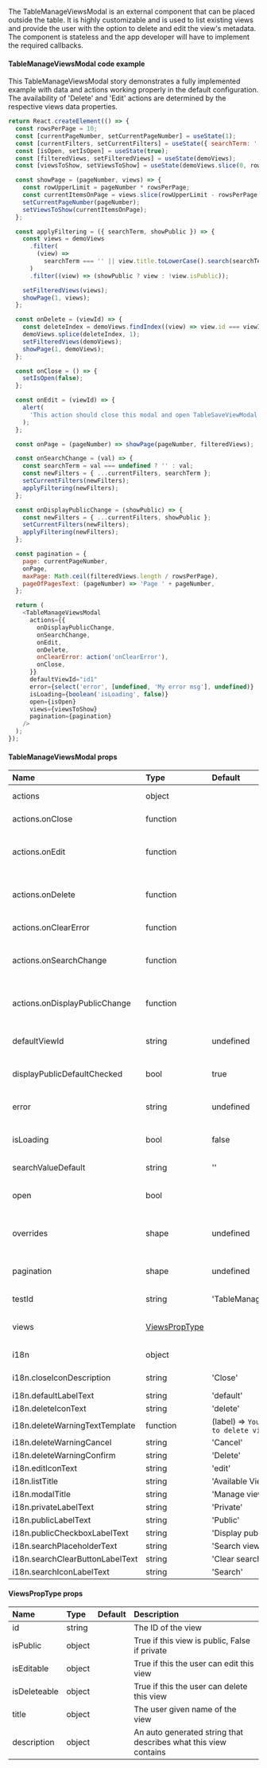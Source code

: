 The TableManageViewsModal is an external component that can be placed outside the table.
It is highly customizable and is used to list existing views and provide the user with the
option to delete and edit the view's metadata. The component is stateless and the app
developer will have to implement the required callbacks.

#### TableManageViewsModal code example

This TableManageViewsModal story demonstrates a fully implemented example with data
and actions working properly in the default configuration. The availability of 'Delete'
and 'Edit' actions are determined by the respective views data properties.

```js
return React.createElement(() => {
  const rowsPerPage = 10;
  const [currentPageNumber, setCurrentPageNumber] = useState(1);
  const [currentFilters, setCurrentFilters] = useState({ searchTerm: '', showPublic: true });
  const [isOpen, setIsOpen] = useState(true);
  const [filteredViews, setFilteredViews] = useState(demoViews);
  const [viewsToShow, setViewsToShow] = useState(demoViews.slice(0, rowsPerPage));

  const showPage = (pageNumber, views) => {
    const rowUpperLimit = pageNumber * rowsPerPage;
    const currentItemsOnPage = views.slice(rowUpperLimit - rowsPerPage, rowUpperLimit);
    setCurrentPageNumber(pageNumber);
    setViewsToShow(currentItemsOnPage);
  };

  const applyFiltering = ({ searchTerm, showPublic }) => {
    const views = demoViews
      .filter(
        (view) =>
          searchTerm === '' || view.title.toLowerCase().search(searchTerm.toLowerCase()) !== -1
      )
      .filter((view) => (showPublic ? view : !view.isPublic));

    setFilteredViews(views);
    showPage(1, views);
  };

  const onDelete = (viewId) => {
    const deleteIndex = demoViews.findIndex((view) => view.id === viewId);
    demoViews.splice(deleteIndex, 1);
    setFilteredViews(demoViews);
    showPage(1, demoViews);
  };

  const onClose = () => {
    setIsOpen(false);
  };

  const onEdit = (viewId) => {
    alert(
      'This action should close this modal and open TableSaveViewModal with the data of this view prefilled.'
    );
  };

  const onPage = (pageNumber) => showPage(pageNumber, filteredViews);

  const onSearchChange = (val) => {
    const searchTerm = val === undefined ? '' : val;
    const newFilters = { ...currentFilters, searchTerm };
    setCurrentFilters(newFilters);
    applyFiltering(newFilters);
  };

  const onDisplayPublicChange = (showPublic) => {
    const newFilters = { ...currentFilters, showPublic };
    setCurrentFilters(newFilters);
    applyFiltering(newFilters);
  };

  const pagination = {
    page: currentPageNumber,
    onPage,
    maxPage: Math.ceil(filteredViews.length / rowsPerPage),
    pageOfPagesText: (pageNumber) => 'Page ' + pageNumber,
  };

  return (
    <TableManageViewsModal
      actions={{
        onDisplayPublicChange,
        onSearchChange,
        onEdit,
        onDelete,
        onClearError: action('onClearError'),
        onClose,
      }}
      defaultViewId="id1"
      error={select('error', [undefined, 'My error msg'], undefined)}
      isLoading={boolean('isLoading', false)}
      open={isOpen}
      views={viewsToShow}
      pagination={pagination}
    />
  );
});
```

#### TableManageViewsModal props

| Name                            | Type                            | Default                                             | Description                                                                                 |
| :------------------------------ | :------------------------------ | :-------------------------------------------------- | :------------------------------------------------------------------------------------------ |
| actions                         | object                          |                                                     | Required object holding all the callbacks                                                   |
| actions.onClose                 | function                        |                                                     | Callbacks for the actions of the modal                                                      |
| actions.onEdit                  | function                        |                                                     | Called when the user clicks edit on a view row. The ID of the view is passed as argument.   |
| actions.onDelete                | function                        |                                                     | Called when the user clicks delete on a view row. The ID of the view is passed as argument. |
| actions.onClearError            | function                        |                                                     | Called when the dialog error msg is cleared                                                 |
| actions.onSearchChange          | function                        |                                                     | Called when the search input value is changed, the search term is passed as argument.       |
| actions.onDisplayPublicChange   | function                        |                                                     | Called when view title input value is changed, a bool value is passed as argument.          |
| defaultViewId                   | string                          | undefined                                           | The ID of the view that should be marked as default if any                                  |
| displayPublicDefaultChecked     | bool                            | true                                                | True means that the 'display public' checkbox is checked by default                         |
| error                           | string                          | undefined                                           | Shows this string as a general modal error when present                                     |
| isLoading                       | bool                            | false                                               | Shows loading skeleton and disables pagination when true                                    |
| searchValueDefault              | string                          | ''                                                  | The default value of the search field value                                                 |
| open                            | bool                            |                                                     | Determines if the modal is open or closed (i.e. visible or not to the user)                 |
| overrides                       | shape                           | undefined                                           | Used to override the internal components and props for advanced customisation               |
| pagination                      | shape                           | undefined                                           | pagination at the bottom of list, see SimplePaginationPropTypes                             |
| testId                          | string                          | 'TableManageViewsModal'                             | Id that can be used for testing                                                             |
| views                           | [ViewsPropType](#viewsproptype) |                                                     | The views to be displayed in the list, see ViewsPropType                                    |
| i18n                            | object                          |                                                     | i18n object holding all the strings                                                         |
| i18n.closeIconDescription       | string                          | 'Close'                                             | Internationalisation strings object                                                         |
| i18n.defaultLabelText           | string                          | 'default'                                           |                                                                                             |
| i18n.deleteIconText             | string                          | 'delete'                                            |                                                                                             |
| i18n.deleteWarningTextTemplate  | function                        | (label) => `You are about to delete view ${label}.` |                                                                                             |
| i18n.deleteWarningCancel        | string                          | 'Cancel'                                            |                                                                                             |
| i18n.deleteWarningConfirm       | string                          | 'Delete'                                            |                                                                                             |
| i18n.editIconText               | string                          | 'edit'                                              |                                                                                             |
| i18n.listTitle                  | string                          | 'Available Views'                                   |                                                                                             |
| i18n.modalTitle                 | string                          | 'Manage views'                                      |                                                                                             |
| i18n.privateLabelText           | string                          | 'Private'                                           |                                                                                             |
| i18n.publicLabelText            | string                          | 'Public'                                            |                                                                                             |
| i18n.publicCheckboxLabelText    | string                          | 'Display public views'                              |                                                                                             |
| i18n.searchPlaceholderText      | string                          | 'Search views'                                      |                                                                                             |
| i18n.searchClearButtonLabelText | string                          | 'Clear search input'                                |                                                                                             |
| i18n.searchIconLabelText        | string                          | 'Search'                                            |                                                                                             |

#### ViewsPropType props

| Name         | Type   | Default | Description                                                     |
| :----------- | :----- | :------ | :-------------------------------------------------------------- |
| id           | string |         | The ID of the view                                              |
| isPublic     | object |         | True if this view is public, False if private                   |
| isEditable   | object |         | True if this the user can edit this view                        |
| isDeleteable | object |         | True if this the user can delete this view                      |
| title        | object |         | The user given name of the view                                 |
| description  | object |         | An auto generated string that describes what this view contains |
